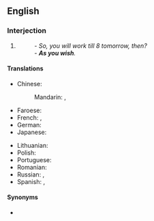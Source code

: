 ==English==

===Interjection===
{{en-interj}}

# {{non-gloss definition|A formal expression of [[agreement]] to something, especially with the [[connotation]] that one does not really [[agree]].}}
#: ''- So, you will work till 8 tomorrow, then?<br>- '''As you wish'''.''

====Translations====
{{trans-top|as you wish}}
* Chinese:
*: Mandarin: {{t|cmn|如你所願|sc=Hani}}, {{t|cmn|如你所愿|tr=rú nǐ suǒ yuàn|sc=Hani}}
* Faroese: {{t|fo|sum tú vilt}}
* French: {{t+|fr|à volonté}}, {{t|fr|comme il vous plaira}}
* German: {{t|de|wie Sie es wünschen}}
* Japanese: {{t|ja|どうぞお望みの様に|tr=どうぞおのぞみのように, dōzo o-nozomi no yōni|sc=Jpan}} {{t|ja|御意に|tr=ぎょいに, gyoi}}
{{trans-mid}}
* Lithuanian: {{t|lt|kaĩp nóri}}
* Polish: {{t|pl|jak uważasz}}
* Portuguese: {{t|pt|como queira}}
* Romanian: {{t|ro|cum vreți Dumneavoastră}}
* Russian: {{t|ru|как вам уго́дно}}, {{t|ru|как хоти́те}}
* Spanish: {{t|es|como quiera}}, {{t|es|como desee}}
{{trans-bottom}}

====Synonyms====
* {{sense|accept while withholding agreement}} {{l|en|as you like}}